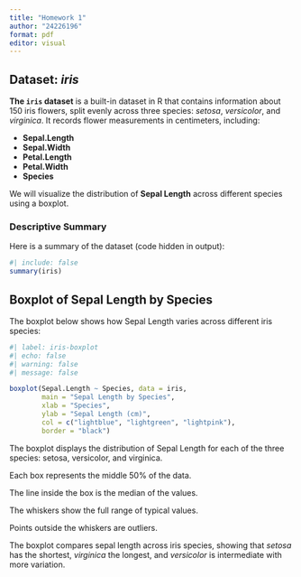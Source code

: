 ```yaml
---
title: "Homework 1"
author: "24226196"
format: pdf
editor: visual
---
```


## Dataset: *iris*

**The `iris` dataset** is a built-in dataset in R that contains information about 150 iris flowers, split evenly across three species: *setosa*, *versicolor*, and *virginica*. It records flower measurements in centimeters, including:

- **Sepal.Length**  
- **Sepal.Width**  
- **Petal.Length**  
- **Petal.Width**  
- **Species**


We will visualize the distribution of **Sepal Length** across different species using a boxplot.

### Descriptive Summary

Here is a summary of the dataset (code hidden in output):

```r
#| include: false
summary(iris)
```

## Boxplot of Sepal Length by Species

The boxplot below shows how Sepal Length varies across different iris species:

```r
#| label: iris-boxplot
#| echo: false
#| warning: false
#| message: false

boxplot(Sepal.Length ~ Species, data = iris,
        main = "Sepal Length by Species",
        xlab = "Species",
        ylab = "Sepal Length (cm)",
        col = c("lightblue", "lightgreen", "lightpink"),
        border = "black")
```

The boxplot displays the distribution of Sepal Length for each of the three species: setosa, versicolor, and virginica.

Each box represents the middle 50% of the data.

The line inside the box is the median of the values.

The whiskers show the full range of typical values.

Points outside the whiskers are outliers.

The boxplot compares sepal length across iris species, showing that *setosa* has the shortest, *virginica* the longest, and *versicolor* is intermediate with more variation.
